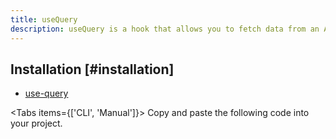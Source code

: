 ```yaml
---
title: useQuery
description: useQuery is a hook that allows you to fetch data from an API and cache the results.
---
```


## Installation [#installation]

- [use-query](https://github.com/TanStack/query)

<Tabs items={['CLI', 'Manual']}>
  <Tab>
    <InstallCLI value='use-query' />
  </Tab>
  <Tab>
    Copy and paste the following code into your project.
    <PackageInstall value='npm install @tanstack/react-query' />
  </Tab>
</Tabs>
